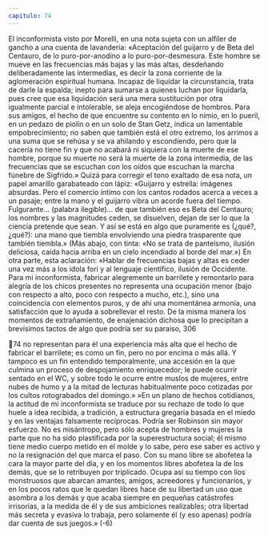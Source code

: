 ```yaml
---
capitulo: 74
---
```


El inconformista visto por Morelli, en una nota sujeta con un alfiler de gancho
a una cuenta de lavandería: «Aceptación del guijarro y de Beta del Centauro, de
lo puro-por-anodino a lo puro-por-desmesura. Este hombre se mueve en las
frecuencias más bajas y las más altas, desdeñando deliberadamente las
intermedias, es decir la zona corriente de la aglomeración espiritual humana.
Incapaz de liquidar la circunstancia, trata de darle la espalda; inepto para
sumarse a quienes luchan por liquidarla, pues cree que esa liquidación será una
mera sustitución por otra igualmente parcial e intolerable, se aleja encogiéndose
de hombros. Para sus amigos, el hecho de que encuentre su contento en lo nimio,
en lo pueril, en un pedazo de piolín o en un solo de Stan Getz, indica un
lamentable empobrecimiento; no saben que también está el otro extremo, los
arrimos a una suma que se rehúsa y se va ahilando y escondiendo, pero que la
cacería no tiene fin y que no acabará ni siquiera con la muerte de ese hombre,
porque su muerte no será la muerte de la zona intermedia, de las frecuencias que
se escuchan con los oídos que escuchan la marcha fúnebre de Sigfrido.»
Quizá para corregir el tono exaltado de esa nota, un papel amarillo
garabateado con lápiz: «Guijarro y estrella: imágenes absurdas. Pero el comercio
íntimo con los cantos rodados acerca a veces a un pasaje; entre la mano y el
guijarro vibra un acorde fuera del tiempo. Fulgurante... (palabra ilegible)... de
que también eso es Beta del Centauro; los nombres y las magnitudes ceden, se
disuelven, dejan de ser lo que la ciencia pretende que sean. Y así se está en algo
que puramente es (¿qué?, ¿qué?): una mano que tiembla envolviendo una piedra
trasparente que también tiembla.» (Más abajo, con tinta: «No se trata de
panteísmo, ilusión deliciosa, caída hacia arriba en un cielo incendiado al borde
del mar.»)
En otra parte, esta aclaración: «Hablar de frecuencias bajas y altas es ceder
una vez más a los idola fori y al lenguaje científico, ilusión de Occidente. Para mi
inconformista, fabricar alegremente un barrilete y remontarlo para alegría de los
chicos presentes no representa una ocupación menor (bajo con respecto a alto,
poco con respecto a mucho, etc.), sino una coincidencia con elementos puros, y
de ahí una momentánea armonía, una satisfacción que lo ayuda a sobrellevar el
resto. De la misma manera los momentos de extrañamiento, de enajenación
dichosa que lo precipitan a brevísimos tactos de algo que podría ser su paraíso,
306

74
no representan para él una experiencia más alta que el hecho de fabricar el
barrilete; es como un fin, pero no por encima o más allá. Y tampoco es un fin
entendido temporalmente, una accesión en la que culmina un proceso de
despojamiento enriquecedor; le puede ocurrir sentado en el WC, y sobre todo le
ocurre entre muslos de mujeres, entre nubes de humo y a la mitad de lecturas
habitualmente poco cotizadas por los cultos rotograbados del domingo.»
»En un plano de hechos cotidianos, la actitud de mi inconformista se traduce
por su rechazo de todo lo que huele a idea recibida, a tradición, a estructura
gregaria basada en el miedo y en las ventajas falsamente recíprocas. Podría ser
Robinson sin mayor esfuerzo. No es misántropo, pero sólo acepta de hombres y
mujeres la parte que no ha sido plastificada por la superestructura social; él
mismo tiene medio cuerpo metido en el molde y lo sabe, pero ese saber es activo
y no la resignación del que marca el paso. Con su mano libre se abofetea la cara
la mayor parte del día, y en los momentos libres abofetea la de los demás, que se
lo retribuyen por triplicado. Ocupa así su tiempo con líos monstruosos que
abarcan amantes, amigos, acreedores y funcionarios, y en los pocos ratos que le
quedan libres hace de su libertad un uso que asombra a los demás y que acaba
siempre en pequeñas catástrofes irrisorias, a la medida de él y de sus ambiciones
realizables; otra libertad más secreta y evasiva lo trabaja, pero solamente él (y eso
apenas) podría dar cuenta de sus juegos.»
(-6)
